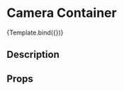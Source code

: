 

<Meta title="Camera/Camera Container" component={CameraContainer} />


# Camera Container

<Canvas>
  <Story
    name="Camera Object"
    args={{
      activeStatus: 'active',
    }}
    argTypes={{
      handleClick: { action: 'clicked' },
      activeStatus: {
        options: ['active', 'inactive', 'loading'],
        control: {
          type: 'select',
          labels: {
            active: 'Active',
            inactive: 'Inactive',
            loading: 'Loading',
          },
        },
      },
    }}>
    {Template.bind({})}
  </Story>
</Canvas>

## Description

## Props
